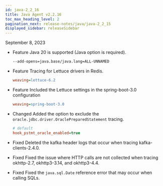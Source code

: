 ```yaml
---
id: java-2_2_16
title: Java Agent v2.2.16
toc_max_heading_level: 2
pagination_next: release-notes/java/java-2_2_15
displayed_sidebar: releaseSidebar
---
```


September 8, 2023

-   <Status>Feature</Status> Java 20 is supported (Java option is required).

    ```bash
    --add-opens=java.base/java.lang=ALL-UNNAMED
    ```

-   <Status>Feature</Status> Tracing for Lettuce drivers in Redis.

    ```ini title='whatap.conf'
    weaving=lettuce-6.2
    ```

-   <Status>Feature</Status> Included the Lettuce settings in the spring-boot-3.0 configuration

    ```ini title='whatap.conf'
    weaving=spring-boot-3.0
    ```

-   <Status>Changed</Status> Added the option to exclude the <code>oracle.jdbc.driver.OraclePreparedStatement</code> tracing.

    ```ini title='whatap.conf'
    # default
    hook_pstmt_oracle_enabled=true
    ```

-   <Status>Fixed</Status> Deleted the kafka header logs that occur when tracing kafka-clients-2.4.0.

-   <Status>Fixed</Status> Fixed the issue where HTTP calls are not collected when tracing okhttp-2.7, okhttp3-3.14, and okhttp3-4.4.

-   <Status>Fixed</Status> Fixed the <code>java.sql.Date</code> reference error that may occur when calling SQLs.
